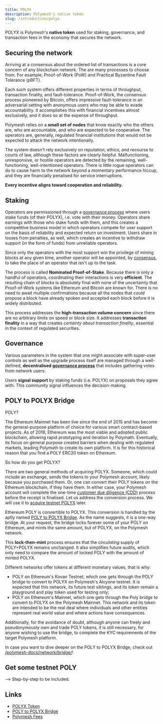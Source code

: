 ```yaml
---
title: POLYX
description: Polymesh's native token
slug: /introduction/polyx
---
```



POLYX is Polymesh's **native token** used for staking, governance, and transaction fees in the economy that secures the network.

## Securing the network

Arriving at a consensus about the ordered list of transactions is a core concern of any blockchain network. The are many processes to choose from. For example, Proof-of-Work (PoW) and Practical Byzantine Fault Tolerance (pBFT).

Each such system offers different properties in terms of throughput, transaction finality, and fault-tolerance. Proof-of-Work, the consensus process pioneered by Bitcoin, offers impressive fault-tolerance in an adversarial setting with anonymous users who may be able to evade accountability. It accomplishes this with financial incentives almost exclusively, and it does so at the expense of throughput.

Polymesh relies on a **small set of nodes** that know exactly who the others are, who are accountable, and who are expected to be cooperative. The operators are, generally, regulated financial institutions that would not be expected to attack the network intentionally.

The system doesn't rely exclusively on reputation, ethics, and recourse to courts of law, although these factors are clearly helpful. Malfunctioning, unresponsive, or hostile operators are detected by the remaining, well-functioning, well-intentioned operators. There is little rogue operators can do to cause harm to the network beyond a momentary performance hiccup, and they are financially penalised for service interruptions.

**Every incentive aligns toward cooperation and reliability.**

## Staking

Operators are permissioned through a [governance process](/introduction/governance) where users stake funds (of their POLYX), i.e. vote with their money. Operators share earnings with those who stake funds with them, and this creates a competitive business model in which operators compete for user support on the basis of reliability and expected return on investment. Users share in losses from penalties, as well, which creates an incentive to withdraw support (in the form of funds) from unreliable operators.

Since only the operators with the most support win the privilege of mining blocks at any given time, another operator will be appointed, by [consensus](/polymesh-docs/network/consensus/), to take the place of an operator that isn't up to the task.

The process is called **Nominated Proof-of-Stake**. Because there is only a handful of operators, coordinating their interactions is very **efficient**. The resulting chain of blocks is absolutely final with none of the uncertainty that Proof-of-Work systems like Ethereum and Bitcoin are known for. There is no need to await multiple confirmations because all the nodes that _could_ propose a block have already spoken and accepted each block before it is widely distributed.

This process addresses the **high-transaction volume concern** since there are no arbitrary limits on speed or block size. It addresses **transaction finality** in a way that creates _certainty about transaction finality_, essential in the context of regulated securities.

## Governance

Various parameters in the system that one might associate with super-user controls as well as the upgrade process itself are managed through a well-defined, **decentralised [governance process](/introduction/governance)** that includes gathering votes from network users.

Users **signal support** by staking funds (i.e. POLYX) on proposals they agree with. This community signal influences the decision-making.

## POLY to POLYX Bridge

POLY?

The Ethereum Mainnet has been live since the end of 2015 and has become the general-purpose platform of choice for various smart contract-based projects. As of 2018, Ethereum was the most viable and adopted public blockchain, allowing rapid prototyping and iteration by Polymath. Eventually, its focus on general purpose created barriers when dealing with regulated markets, leading Polymath to create its own platform. It is for this historical reason that you find a POLY ERC20 token on Ethereum.

So how do you get POLYX?

There are two general methods of acquiring POLYX. Someone, which could include an exchange, sends the tokens to your Polymesh account, likely because you purchased them. Or, one can convert their POLY tokens on the Ethereum blockchain, if they have them. In either case, your Polymesh account will complete the one-time [customer due diligence (CDD)](/quickstart/verification-with-cdd) process before the receipt is finalised. Let us address the conversion process. We will use it to [acquire testnet POLYX](/quickstart/quickstart-polyx) later.

Ethereum POLY is convertible to POLYX. This conversion is handled by the aptly named [POLY to POLYX Bridge](/polymesh-docs/network/bridge). As the name suggests, it is a one-way bridge. At your request, the bridge locks forever some of your POLY on Ethereum, and mints the same amount, but of POLYX, on the Polymesh network.

This **lock-then-mint** process ensures that the _circulating_ supply of POLY+POLYX remains unchanged. It also simplifies future audits, which only need to compare the amount of locked POLY with the amount of minted POLYX.

Different networks offer tokens at different monetary values, that is why:

* POLY on Ethereum's Kovan Testnet, which one gets through the POLY bridge to convert to POLYX on Polymesh's Alcyone testnet. It is expected that this network, its future test siblings, and its token remain a playground and play token used for testing only;
* POLY on Ethereum's Mainnet, which one gets through the Poly bridge to convert to POLYX on the Polymesh Mainnet. This network and its token are intended to be the real deal where individuals and other entities represent real world value and where actions have consequences.

Additionally, for the avoidance of doubt, although anyone can freely and pseudonymously own and trade POLY tokens, it is still necessary, for anyone wishing to use the bridge, to complete the KYC requirements of the target Polymesh platform.

<HighlightBox type="tip">

In case you want to dive deeper on the POLY to POLYX Bridge, check out [/polymesh-docs/network/bridge/](/polymesh-docs/network/bridge/)!

</HighlightBox>

## Get some testnet POLY

--> Step-by-step to be included.

## Links

- [POLYX Token](/polymesh-docs/network/polyx/)
- [POLY to POLYX Bridge](/polymesh-docs/network/bridge/)
- [Polymesh Fees](/polymesh-docs/network/fees/)
